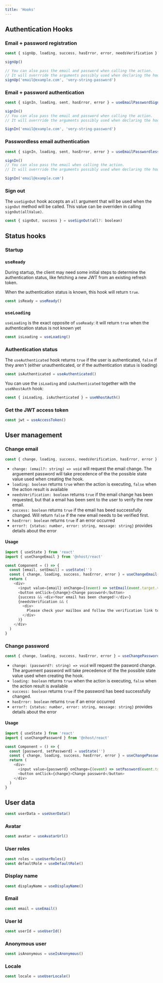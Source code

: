```yaml
---
title: 'Hooks'
---
```


## Authentication Hooks

### Email + password registration

```js
const { signUp, loading, success, hasError, error, needsVerification } = useSignUpEmailPassword(email?: string, password?: string)

signUp()

// You can also pass the email and password when calling the action.
// It will overrride the arguments possibly used when declaring the hook:
signUp('email@example.com', 'very-string-password')
```

### Email + password authentication

```js
const { signIn, loading, sent, hasError, error } = useEmailPasswordSignIn(email?: string, password?: string)

signIn()
// You can also pass the email and password when calling the action.
// It will overrride the arguments possibly used when declaring the hook:

SignIn('email@example.com', 'very-string-password')
```

### Passwordless email authentication

```js
const { signIn, loading, sent, hasError, error } = useEmailPasswordlessSignIn(email?: string)

signIn()
// You can also pass the email when calling the action.
// It will overrride the arguments possibly used when declaring the hook:

SignIn('email@example.com')
```

### Sign out

The `useSignOut` hook accepts an `all` argument that will be used when the `signOut` method will be called. This value can be overriden in calling `signOut(allValue)`.

```js
const { signOut, success } = useSignOut(all?: boolean)
```

## Status hooks

### Startup

### `useReady`

During startup, the client may need some initial steps to determine the authentication status, like fetching a new JWT from an existing refresh token.

When the authentication status is known, this hook will return `true`.

```js
const isReady = useReady()
```

### `useLoading`

`useLoading` is the exact opposite of `useReady`: it will return `true` when the authentication status is not known yet

```js
const isLoading = useLoading()
```

### Authentication status

The `useAuthenticated` hook returns `true` if the user is authenticated, `false` if they aren't (either unauthenticated, or if the authentication status is loading)

```js
const isAuthenticated = useAuthenticated()
```

You can use the `isLoading` and `isAuthenticated` together with the `useNhostAuth` hook:

```js
const { isLoading, isAuthenticated } = useNhostAuth()
```

### Get the JWT access token

```js
const jwt = useAccessToken()
```

## User management

### Change email

```js
const { change, loading, success, needsVerification, hasError, error } = useChangeEmail(email)
```

- `change: (email?: string) => void` will request the email change. The arguement password will take precedence of the the possible state value used when creating the hook.
- `loading: boolean` returns `true` when the action is executing, `false` when the action result is available
- `needsVerification: boolean` returns `true` if the email change has been requested, but that a email has been sent to the user to verify the new email.
- `success: boolean` returns `true` if the email has beed successfully changed. Will return `false` if the new email needs to be verified first.
- `hasError: boolean` returns `true` if an error occurred
- `error?: {status: number, error: string, message: string}` provides details about the error

#### Usage

```js
import { useState } from 'react'
import { useChangeEmail } from '@nhost/react'

const Component = () => {
  const [email, setEmail] = useState('')
  const { change, loading, success, hasError, error } = useChangeEmail(password)
  return (
    <div>
      <input value={email} onChange={(event) => setEmail(event.target.value)} />
      <button onClick={change}>Change password</button>
      {success && <div>Your email has been changed!</div>}
      {needsVerification && (
        <div>
          Please check your mailbox and follow the verification link to confirm your new email
        </div>
      )}
    </div>
  )
}
```

### Change password

```js
const { change, loading, success, hasError, error } = useChangePassword(password?: string)
```

- `change: (password?: string) => void` will request the pasword change. The arguement password will take precedence of the the possible state value used when creating the hook.
- `loading: boolean` returns `true` when the action is executing, `false` when the action result is available
- `success: boolean` returns `true` if the password has beed successfully changed.
- `hasError: boolean` returns `true` if an error occurred
- `error?: {status: number, error: string, message: string}` provides details about the error

#### Usage

```js
import { useState } from 'react'
import { useChangePassword } from '@nhost/react'

const Component = () => {
  const [password, setPassword] = useState('')
  const { change, loading, success, hasError, error } = useChangePassword(password)
  return (
    <div>
      <input value={password} onChange={(event) => setPassword(event.target.value)} />
      <button onClick={change}>Change password</button>
    </div>
  )
}
```

## User data

```js
const userData = useUserData()
```

### Avatar

```js
const avatar = useAvatarUrl()
```

### User roles

```js
const roles = useUserRoles()
const defaultRole = useDefaultRole()
```

### Display name

```js
const displayName = useDisplayName()
```

### Email

```js
const email = useEmail()
```

### User Id

```js
const userId = useUserId()
```

### Anonymous user

```js
const isAnonymous = useIsAnonymous()
```

### Locale

```js
const locale = useUserLocale()
```
